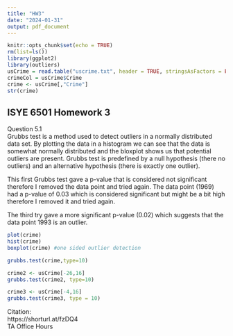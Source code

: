 ---
title: "HW3"
date: "2024-01-31"
output: pdf_document
---

```{r setup, include=FALSE}
knitr::opts_chunk$set(echo = TRUE)
rm(list=ls())
library(ggplot2)
library(outliers)
usCrime = read.table("uscrime.txt", header = TRUE, stringsAsFactors = FALSE)
crimeCol = usCrime$Crime
crime <- usCrime[,"Crime"]
str(crime)
```

## ISYE 6501 Homework 3      

Question 5.1       
Grubbs test is a method used to detect outliers in a normally distributed data set. By plotting the data in a histogram we can see that the data is somewhat normally distributed and the bloxplot shows us that potential outliers are present.
Grubbs test is predefined by a null hypothesis (there no outliers) and an alternative hypothesis (there is exactly one outlier).               

This first Grubbs test gave a p-value that is considered not significant therefore I removed the data point and tried again. The data point (1969) had a p-value of 0.03 which is considered significant but might be a bit high therefore I removed it and tried again.       

The third try gave a more significant p-value (0.02) which suggests that the data point 1993 is an outlier.            
```{r cars}
plot(crime)
hist(crime)
boxplot(crime) #one sided outlier detection

grubbs.test(crime,type=10)

crime2 <- usCrime[-26,16]
grubbs.test(crime2, type=10) 

crime3 <- usCrime[-4,16]
grubbs.test(crime3, type = 10)

```
Citation:      
https://shorturl.at/fzDQ4      
TA Office Hours     

